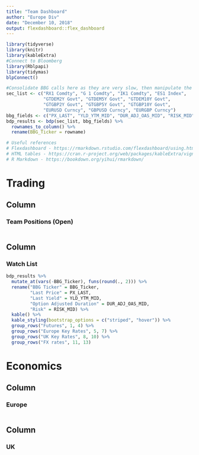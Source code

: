 ```yaml
---
title: "Team Dashboard"
author: "Europe Div"
date: "December 10, 2018"
output: flexdashboard::flex_dashboard
---
```


```r
library(tidyverse)
library(knitr)
library(kableExtra)
#Connect to Bloomberg
library(Rblpapi)
library(tidymas)
blpConnect()

#Consolidate BBG calls here as they are very slow, then manipulate the data downstream
sec_list <- c("RX1 Comdty", "G 1 Comdty", "IK1 Comdty", "ES1 Index",
              "GTDEM2Y Govt", "GTDEM5Y Govt", "GTDEM10Y Govt",
              "GTGBP2Y Govt", "GTGBP5Y Govt", "GTGBP10Y Govt",
              "EURUSD Curncy", "GBPUSD Curncy", "EURGBP Curncy")
bbg_fields <- c("PX_LAST", "YLD_YTM_MID", "DUR_ADJ_OAS_MID", "RISK_MID")
bdp_results <- bdp(sec_list, bbg_fields) %>% 
  rownames_to_column() %>% 
  rename(BBG_Ticker = rowname)

# Useful references
# Flexdashboard - https://rmarkdown.rstudio.com/flexdashboard/using.html#overview 
# HTML tables - https://cran.r-project.org/web/packages/kableExtra/vignettes/awesome_table_in_html.html#from_other_packages
# R Markdown - https://bookdown.org/yihui/rmarkdown/
```

Trading {data-icon="fa-hand-holding-usd"}
=====================================

Column
----------------

### Team Positions (Open)


```r

```

Column
----------------

### Watch List

<!-- TODO: Add Z-score -->

```r
bdp_results %>% 
  mutate_at(vars(-BBG_Ticker), funs(round(., 2))) %>% 
  rename("BBG Ticker" = BBG_Ticker,
         "Last Price" = PX_LAST,
         "Last Yield" = YLD_YTM_MID,
         "Option Adjusted Duration" = DUR_ADJ_OAS_MID,
         "Risk" = RISK_MID) %>%
  kable() %>% 
  kable_styling(bootstrap_options = c("striped", "hover")) %>% 
  group_rows("Futures", 1, 4) %>% 
  group_rows("Europe Key Rates", 5, 7) %>% 
  group_rows("UK Key Rates", 8, 10) %>% 
  group_rows("FX rates", 11, 13)

```
   
Economics {data-icon="fa-cogs"}
=====================================     

Column
----------------

### Europe
    
```r
```

Column
----------------

### UK

```r
```
